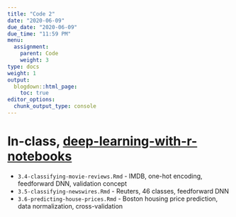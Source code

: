 ```yaml
---
title: "Code 2"
date: "2020-06-09"
due_date: "2020-06-09"
due_time: "11:59 PM"
menu:
  assignment:
    parent: Code
    weight: 3
type: docs
weight: 1
output:
  blogdown::html_page:
    toc: true
editor_options: 
  chunk_output_type: console
---
```


# In-class, [deep-learning-with-r-notebooks](https://github.com/jjallaire/deep-learning-with-r-notebooks)

- `3.4-classifying-movie-reviews.Rmd` - IMDB, one-hot encoding, feedforward DNN, validation concept
- `3.5-classifying-newswires.Rmd` - Reuters, 46 classes, feedforward DNN
- `3.6-predicting-house-prices.Rmd` - Boston housing price prediction, data normalization, cross-validation
